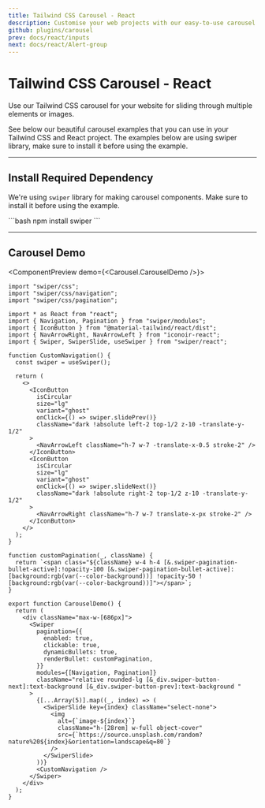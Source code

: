 ```yaml
---
title: Tailwind CSS Carousel - React
description: Customise your web projects with our easy-to-use carousel component for Tailwind CSS and React using Material Design guidelines.
github: plugins/carousel
prev: docs/react/inputs
next: docs/react/Alert-group
---
```


# Tailwind CSS Carousel - React

Use our Tailwind CSS carousel for your website for sliding through multiple elements or images.

See below our beautiful carousel examples that you can use in your Tailwind CSS and React project. The examples below are using <Link href="https://swiperjs.com/" target="_blank">swiper library</Link>, make sure to install it before using the example.

---

## Install Required Dependency

We're using `swiper` library for making carousel components. Make sure to install it before using the example.

<CodePreview>
```bash
npm install swiper
```
</CodePreview>

---

## Carousel Demo

<ComponentPreview demo={<Carousel.CarouselDemo />}>
```tsx
import "swiper/css";
import "swiper/css/navigation";
import "swiper/css/pagination";

import * as React from "react";
import { Navigation, Pagination } from "swiper/modules";
import { IconButton } from "@material-tailwind/react/dist";
import { NavArrowRight, NavArrowLeft } from "iconoir-react";
import { Swiper, SwiperSlide, useSwiper } from "swiper/react";

function CustomNavigation() {
  const swiper = useSwiper();

  return (
    <>
      <IconButton
        isCircular
        size="lg"
        variant="ghost"
        onClick={() => swiper.slidePrev()}
        className="dark !absolute left-2 top-1/2 z-10 -translate-y-1/2"
      >
        <NavArrowLeft className="h-7 w-7 -translate-x-0.5 stroke-2" />
      </IconButton>
      <IconButton
        isCircular
        size="lg"
        variant="ghost"
        onClick={() => swiper.slideNext()}
        className="dark !absolute right-2 top-1/2 z-10 -translate-y-1/2"
      >
        <NavArrowRight className="h-7 w-7 translate-x-px stroke-2" />
      </IconButton>
    </>
  );
}

function customPagination(_, className) {
  return `<span class="${className} w-4 h-4 [&.swiper-pagination-bullet-active]:!opacity-100 [&.swiper-pagination-bullet-active]:[background:rgb(var(--color-background))] !opacity-50 ![background:rgb(var(--color-background))]"></span>`;
}

export function CarouselDemo() {
  return (
    <div className="max-w-[686px]">
      <Swiper
        pagination={{
          enabled: true,
          clickable: true,
          dynamicBullets: true,
          renderBullet: customPagination,
        }}
        modules={[Navigation, Pagination]}
        className="relative rounded-lg [&_div.swiper-button-next]:text-background [&_div.swiper-button-prev]:text-background "
      >
        {[...Array(5)].map((_, index) => (
          <SwiperSlide key={index} className="select-none">
            <img
              alt={`image-${index}`}
              className="h-[28rem] w-full object-cover"
              src={`https://source.unsplash.com/random?nature%20${index}&orientation=landscape&q=80`}
            />
          </SwiperSlide>
        ))}
        <CustomNavigation />
      </Swiper>
    </div>
  );
}
```
</ComponentPreview>